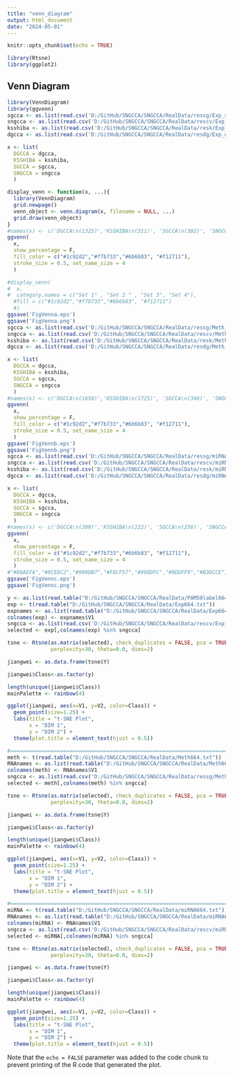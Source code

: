 ```yaml
---
title: "venn_diagram"
output: html_document
date: "2024-05-01"
---
```


```r
knitr::opts_chunk$set(echo = TRUE)

library(Rtsne)
library(ggplot2)
```

## Venn Diagram

```r
library(VennDiagram)
library(ggvenn)
sgcca <- as.list(read.csv('D:/GitHub/SNGCCA/SNGCCA/RealData/ressg/Exp_score.csv')[1])$Name
sngcca <- as.list(read.csv('D:/GitHub/SNGCCA/SNGCCA/RealData/rescv/Exp_score.csv')[1])$Name
ksshiba <- as.list(read.csv('D:/GitHub/SNGCCA/SNGCCA/RealData/resk/Exp_score.csv')[1])$Name
dgcca <- as.list(read.csv('D:/GitHub/SNGCCA/SNGCCA/RealData/resdg/Exp_dgcca.csv')[1])$Name

x <- list(
  DGCCA = dgcca,
  KSSHIBA = ksshiba,
  SGCCA = sgcca, 
  SNGCCA = sngcca
  )

display_venn <- function(x, ...){
  library(VennDiagram)
  grid.newpage()
  venn_object <- venn.diagram(x, filename = NULL, ...)
  grid.draw(venn_object)
}
#names(x) <- c('DGCCA\n(1325)','KSSHIBA\n(311)', 'SGCCA\n(302)', 'SNGCCA\n(336)')
ggvenn(
  x, 
  show_percentage = F,
  fill_color = c("#1c92d2","#f7b733","#6b6b83", "#f12711"),
  stroke_size = 0.5, set_name_size = 4
  )

#display_venn(
#  x,
#  category.names = c("Set 1" , "Set 2 " , "Set 3", "Set 4"),
  #fill = c("#1c92d2","#f7b733","#6b6b83", "#f12711")
  #)
ggsave('FigVenna.eps')
ggsave('FigVenna.png')
sgcca <- as.list(read.csv('D:/GitHub/SNGCCA/SNGCCA/RealData/ressg/Meth_score.csv')[1])$Name
sngcca <- as.list(read.csv('D:/GitHub/SNGCCA/SNGCCA/RealData/rescv/Meth_score.csv')[1])$Name
ksshiba <- as.list(read.csv('D:/GitHub/SNGCCA/SNGCCA/RealData/resk/Meth_score.csv')[1])$Name
dgcca <- as.list(read.csv('D:/GitHub/SNGCCA/SNGCCA/RealData/resdg/Meth_dgcca.csv')[1])$Name

x <- list(
  DGCCA = dgcca,
  KSSHIBA = ksshiba,
  SGCCA = sgcca, 
  SNGCCA = sngcca
  )
#names(x) <- c('DGCCA\n(1650)','KSSHIBA\n(1725)', 'SGCCA\n(346)', 'SNGCCA\n(269)')
ggvenn(
  x, 
  show_percentage = F,
  fill_color = c("#1c92d2","#f7b733","#6b6b83", "#f12711"),
  stroke_size = 0.5, set_name_size = 4
  )
ggsave('FigVennb.eps')
ggsave('FigVennb.png')
sgcca <- as.list(read.csv('D:/GitHub/SNGCCA/SNGCCA/RealData/ressg/miRNA_score.csv')[1])$Name
sngcca <- as.list(read.csv('D:/GitHub/SNGCCA/SNGCCA/RealData/rescv/miRNA_score.csv')[1])$Name
ksshiba <- as.list(read.csv('D:/GitHub/SNGCCA/SNGCCA/RealData/resk/miRNA_score.csv')[1])$Name
dgcca <- as.list(read.csv('D:/GitHub/SNGCCA/SNGCCA/RealData/resdg/miRNA_dgcca.csv')[1])$Name

x <- list(
  DGCCA = dgcca,
  KSSHIBA = ksshiba,
  SGCCA = sgcca, 
  SNGCCA = sngcca
  )
#names(x) <- c('DGCCA\n(209)','KSSHIBA\n(222)', 'SGCCA\n(256)', 'SNGCCA\n(89)')
ggvenn(
  x, 
  show_percentage = F,
  fill_color = c("#1c92d2","#f7b733","#6b6b83", "#f12711"),
  stroke_size = 0.5, set_name_size = 4
  )
#"#88AEFA","#8CE6C2","#909DB7","#F8CF57","#998DFC","#9DDFF9","#B38CCE","#F7AE73"
ggsave('FigVennc.eps')
ggsave('FigVennc.png')
```
```r
y <- as.list(read.table("D:/GitHub/SNGCCA/SNGCCA/RealData/PAM50label664.txt"))$V1
exp <- t(read.table("D:/GitHub/SNGCCA/SNGCCA/RealData/Exp664.txt"))
expnames <- as.list(read.table("D:/GitHub/SNGCCA/SNGCCA/RealData/Exp664_genes.txt"))
colnames(exp) <- expnames$V1
sngcca <- as.list(read.csv('D:/GitHub/SNGCCA/SNGCCA/RealData/rescv/Exp_score.csv'))$Name
selected <- exp[,colnames(exp) %in% sngcca]

tsne <- Rtsne(as.matrix(selected), check_duplicates = FALSE, pca = TRUE,
              perplexity=30, theta=0.0, dims=2)

jiangwei <- as.data.frame(tsne$Y)

jiangwei$Class<-as.factor(y)

length(unique(jiangwei$Class))
mainPalette <- rainbow(4)

ggplot(jiangwei, aes(x=V1, y=V2, color=Class)) +
  geom_point(size=1.25) +
  labs(title = "t-SNE Plot",
       x = "DIM 1",
       y = "DIM 2") +
  theme(plot.title = element_text(hjust = 0.5))

#============================================================================================
meth <- t(read.table("D:/GitHub/SNGCCA/SNGCCA/RealData/Meth664.txt"))
RNAnames <- as.list(read.table("D:/GitHub/SNGCCA/SNGCCA/RealData/Meth664_probes.txt"))
colnames(meth) <- RNAnames$V1
sngcca <- as.list(read.csv('D:/GitHub/SNGCCA/SNGCCA/RealData/ressg/Meth_score.csv'))$Name
selected <- meth[,colnames(meth) %in% sngcca]

tsne <- Rtsne(as.matrix(selected), check_duplicates = FALSE, pca = TRUE,
              perplexity=30, theta=0.0, dims=2)

jiangwei <- as.data.frame(tsne$Y)

jiangwei$Class<-as.factor(y)

length(unique(jiangwei$Class))
mainPalette <- rainbow(4)

ggplot(jiangwei, aes(x=V1, y=V2, color=Class)) +
  geom_point(size=1.25) +
  labs(title = "t-SNE Plot",
       x = "DIM 1",
       y = "DIM 2") +
  theme(plot.title = element_text(hjust = 0.5))

#============================================================================================
miRNA <- t(read.table("D:/GitHub/SNGCCA/SNGCCA/RealData/miRNA664.txt"))
RNAnames <- as.list(read.table("D:/GitHub/SNGCCA/SNGCCA/RealData/miRNA664_miRNA.txt"))
colnames(miRNA) <- RNAnames$V1
sngcca <- as.list(read.csv('D:/GitHub/SNGCCA/SNGCCA/RealData/rescv/miRNA_score.csv'))$Name
selected <- miRNA[,colnames(miRNA) %in% sngcca]

tsne <- Rtsne(as.matrix(selected), check_duplicates = FALSE, pca = TRUE,
              perplexity=30, theta=0.0, dims=2)

jiangwei <- as.data.frame(tsne$Y)

jiangwei$Class<-as.factor(y)

length(unique(jiangwei$Class))
mainPalette <- rainbow(4)

ggplot(jiangwei, aes(x=V1, y=V2, color=Class)) +
  geom_point(size=1.25) +
  labs(title = "t-SNE Plot",
       x = "DIM 1",
       y = "DIM 2") +
  theme(plot.title = element_text(hjust = 0.5))

```
Note that the `echo = FALSE` parameter was added to the code chunk to prevent printing of the R code that generated the plot.
